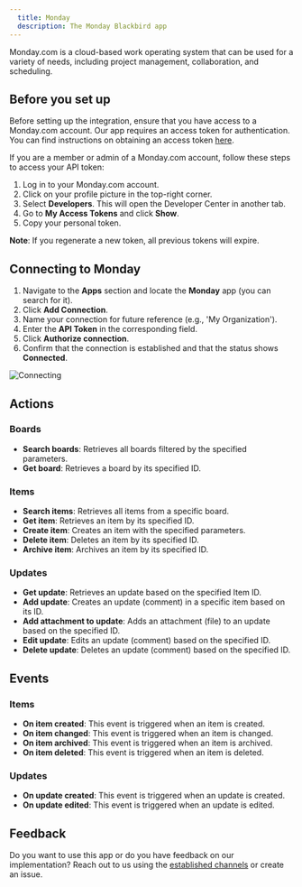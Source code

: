 ```yaml
---
  title: Monday
  description: The Monday Blackbird app
---
```


<LinkCard title="View on Github" target="_blank" href="https://github.com/bb-io/Monday" icon="github" />

Monday.com is a cloud-based work operating system that can be used for a variety of needs, including project management, collaboration, and scheduling.

## Before you set up

Before setting up the integration, ensure that you have access to a Monday.com account. Our app requires an access token for authentication. You can find instructions on obtaining an access token [here](https://developer.monday.com/api-reference/docs/authentication#developer-tab).

If you are a member or admin of a Monday.com account, follow these steps to access your API token:

1. Log in to your Monday.com account.
2. Click on your profile picture in the top-right corner.
3. Select **Developers**. This will open the Developer Center in another tab.
4. Go to **My Access Tokens** and click **Show**.
5. Copy your personal token.

**Note**: If you regenerate a new token, all previous tokens will expire.

## Connecting to Monday

1. Navigate to the **Apps** section and locate the **Monday** app (you can search for it).
2. Click **Add Connection**.
3. Name your connection for future reference (e.g., 'My Organization').
4. Enter the **API Token** in the corresponding field.
5. Click **Authorize connection**.
6. Confirm that the connection is established and that the status shows **Connected**.

![Connecting](https://raw.githubusercontent.com/bb-io/Monday/main/image/README/connecting.png)

## Actions

### Boards

- **Search boards**: Retrieves all boards filtered by the specified parameters.
- **Get board**: Retrieves a board by its specified ID.

### Items

- **Search items**: Retrieves all items from a specific board.
- **Get item**: Retrieves an item by its specified ID.
- **Create item**: Creates an item with the specified parameters.
- **Delete item**: Deletes an item by its specified ID.
- **Archive item**: Archives an item by its specified ID.

### Updates

- **Get update**: Retrieves an update based on the specified Item ID.
- **Add update**: Creates an update (comment) in a specific item based on its ID.
- **Add attachment to update**: Adds an attachment (file) to an update based on the specified ID.
- **Edit update**: Edits an update (comment) based on the specified ID.
- **Delete update**: Deletes an update (comment) based on the specified ID.

## Events

### Items

- **On item created**: This event is triggered when an item is created.
- **On item changed**: This event is triggered when an item is changed.
- **On item archived**: This event is triggered when an item is archived.
- **On item deleted**: This event is triggered when an item is deleted.

### Updates

- **On update created**: This event is triggered when an update is created.
- **On update edited**: This event is triggered when an update is edited.

## Feedback

Do you want to use this app or do you have feedback on our implementation? Reach out to us using the [established channels](https://www.blackbird.io/) or create an issue.

